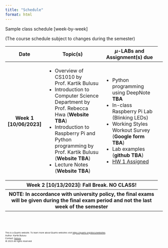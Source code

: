 ```yaml
---
title: "Schedule"
format: html
---
```


Sample class schedule [week-by-week]

(The course schedule subject to changes during the semester)

<table class="table table-hover w-auto">
  <colgroup>
    <col style="width:10%">
    <col style="width:45%">
    <col style="width:45%">
  </colgroup> 
  <thead>
    <tr>
      <th scope="col">Date</th>
      <th scope="col">Topic(s)</th>
      <th scope="col">$\mu$-LABs and Assignment(s) due</th>
      <!--- <th scope="col">Column heading</th> -->
    </tr>
  </thead>
  <tbody>
    <tr class="table-active">
      <th scope="row">Week 1 [10/06/2023]</th>
      <td>
        <ul>
          <li>Overview of CS1010 by Prof. Kartik Bulusu</li>
          <li>Introduction to Computer Science Department by Prof. Rebecca Hwa (**Website TBA**)</li>
          <li>Introduction to Raspberry Pi and Python programming by Prof. Kartik Bulusu (**Website TBA**)</li>
          <li>Lecture Notes (**Website TBA**)</li>
          <!-- <li><a href="https://drive.google.com/drive/folders/1qYaXJ_VKJUxnIOQKGn9c_LDQjJIzSsWs?usp=sharing" target="_blank">Lecture notes</a></li>  -->
        </ul>  
      </td>
      <td>
        <ul>
          <li>Python programming using DeepNote **TBA** </li>
          <li>In-class Raspberry Pi Lab (Blinking LEDs)</li>
          <li>Working Styles Workout Survey (**Google form TBA**)</li>
          <li>Lab examples (**github TBA**)</li>
          <li><a href = "https://github.com/GWU-CSCI1010/gwu-csci1010.github.io/raw/main/download/Week1.zip" download>HW 1 Assigned </a></li>
        </ul>
      </td>
      <td>
      </td>
      <!--- <td>Column content</td> -->
      <tr class="table-dark">
      <th colspan="3">Week 2 [10/13/2023]: Fall Break. NO CLASS!</th>
      <!--- <td>Column content</td>
      <td>Column content</td> -->
      <!--- <td>Column content</td> -->
    </tr>
      <tr class="table-dark">
      <th colspan="3">NOTE: In accordance with university policy, the final exams will be given during the final exam period and not the last week of the semester</th>
      <!--- <td>Column content</td>
      <td>Column content</td> -->
      <!--- <td>Column content</td> -->
    </tr>
  </tbody>
</table>


<br><br>
<footer>
  <p><small><small><small><small>This is a Quarto website. To learn more about Quarto websites visit <https://quarto.org/docs/websites>.<br>
  Author: Kartik Bulusu<br>
  Contact: <a href="mailto:bulusu@gwu.edu">bulusu</a><br>
  &copy; 2023 All rights reserved</small></small></small></small></p>
</footer>
